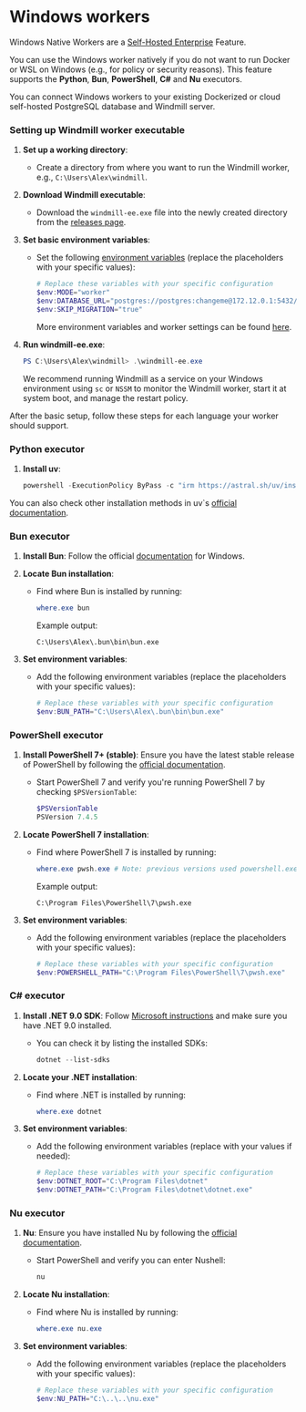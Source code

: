 
# Windows workers

Windows Native Workers are a [Self-Hosted Enterprise](/pricing) Feature.

You can use the Windows worker natively if you do not want to run Docker or WSL on Windows (e.g., for policy or security reasons).
This feature supports the **Python**, **Bun**, **PowerShell**, **C#** and **Nu** executors.

You can connect Windows workers to your existing Dockerized or cloud self-hosted PostgreSQL database and Windmill server.

### Setting up Windmill worker executable

1. **Set up a working directory**:
   - Create a directory from where you want to run the Windmill worker, e.g., `C:\Users\Alex\windmill`.

2. **Download Windmill executable**:
   - Download the `windmill-ee.exe` file into the newly created directory from the [releases page](https://github.com/windmill-labs/windmill/releases).

3. **Set basic environment variables**:
   - Set the following [environment variables](../../core_concepts/47_environment_variables/index.mdx) (replace the placeholders with your specific values):
     ```powershell
     # Replace these variables with your specific configuration
     $env:MODE="worker"
     $env:DATABASE_URL="postgres://postgres:changeme@172.12.0.1:5432/windmill?sslmode=disable"
     $env:SKIP_MIGRATION="true"
     ```
     More environment variables and worker settings can be found [here](https://github.com/windmill-labs/windmill?tab=readme-ov-file#environment-variables).

4. **Run windmill-ee.exe**:
   ```powershell
   PS C:\Users\Alex\windmill> .\windmill-ee.exe
   ```
   We recommend running Windmill as a service on your Windows environment using `sc` or `NSSM` to monitor the Windmill worker, start it at system boot, and manage the restart policy.

After the basic setup, follow these steps for each language your worker should support.

### Python executor

1. **Install uv**:
   ```powershell
   powershell -ExecutionPolicy ByPass -c "irm https://astral.sh/uv/install.ps1 | iex"
   ```
You can also check other installation methods in uv`s [official documentation](https://docs.astral.sh/uv/getting-started/installation/).

### Bun executor

1. **Install Bun**: Follow the official [documentation](https://bun.sh/docs/installation) for Windows.
2. **Locate Bun installation**:
   - Find where Bun is installed by running:
     ```powershell
     where.exe bun
     ```
     Example output:
     ```plaintext
     C:\Users\Alex\.bun\bin\bun.exe
     ```

3. **Set environment variables**:
   - Add the following environment variables (replace the placeholders with your specific values):
     ```powershell
     # Replace these variables with your specific configuration
     $env:BUN_PATH="C:\Users\Alex\.bun\bin\bun.exe"
     ```
### PowerShell executor
1. **Install PowerShell 7+ (stable)**: Ensure you have the latest stable release of PowerShell by following the [official documentation](https://learn.microsoft.com/en-us/powershell/scripting/install/installing-powershell-on-windows).
   - Start PowerShell 7 and verify you're running PowerShell 7 by checking `$PSVersionTable`:
     ```powershell
     $PSVersionTable
     PSVersion 7.4.5
     ```

2. **Locate PowerShell 7 installation**:
   - Find where PowerShell 7 is installed by running:
     ```powershell
     where.exe pwsh.exe # Note: previous versions used powershell.exe
     ```
     Example output:
     ```plaintext
     C:\Program Files\PowerShell\7\pwsh.exe
     ```

3. **Set environment variables**:
   - Add the following environment variables (replace the placeholders with your specific values):
     ```powershell
     # Replace these variables with your specific configuration
     $env:POWERSHELL_PATH="C:\Program Files\PowerShell\7\pwsh.exe"
     ```

### C# executor

1. **Install .NET 9.0 SDK**: Follow [Microsoft instructions](https://learn.microsoft.com/en-us/dotnet/core/install/windows) and make sure you have .NET 9.0 installed.
   - You can check it by listing the installed SDKs:
     ```powershell
     dotnet --list-sdks
     ```
2. **Locate your .NET installation**:
   - Find where .NET is installed by running:
     ```powershell
     where.exe dotnet
     ```

3. **Set environment variables**:
   - Add the following environment variables (replace with your values if needed):
     ```powershell
     # Replace these variables with your specific configuration
     $env:DOTNET_ROOT="C:\Program Files\dotnet"
     $env:DOTNET_PATH="C:\Program Files\dotnet\dotnet.exe"
     ```


### Nu executor

1. **Nu**: Ensure you have installed Nu by following the [official documentation](https://www.nushell.sh/book/installation.html#package-managers).
   - Start PowerShell and verify you can enter Nushell:
     ```powershell
     nu
     ```

2. **Locate Nu installation**:
   - Find where Nu is installed by running:
     ```powershell
     where.exe nu.exe 
     ```

3. **Set environment variables**:
   - Add the following environment variables (replace the placeholders with your specific values):
     ```powershell
     # Replace these variables with your specific configuration
     $env:NU_PATH="C:\..\..\nu.exe"
     ```
